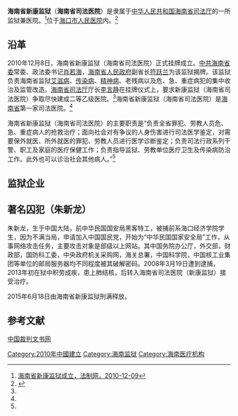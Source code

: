 '''海南省新康监狱'''（'''海南省司法医院'''）是隶属于[[中华人民共和国|中华人民共和国]][[海南省司法厅|海南省司法厅]]的一所监狱兼医院。<ref name=fzw>[http://www.legaldaily.com.cn/bm/content/2010-12/09/content_2389171.htm?node=20731 海南省新康监狱成立，法制网，2010-12-09]</ref>位于[[海口市人民医院|海口市人民医院]]内。<ref name=zgfyw>{{Cite web |url=http://www.chinacourt.org/article/detail/2002/08/id/10968.shtml |title=海南省成立司法医院，中国法院网，2002-08-28 |access-date=2013-06-28 |archive-date=2019-11-17 |archive-url=https://web.archive.org/web/20191117215820/https://www.chinacourt.org/article/detail/2002/08/id/10968.shtml |dead-url=no }}</ref>

==沿革==
2010年12月8日，海南省新康监狱（海南省司法医院）正式挂牌成立。[[中共海南省委|中共海南省委]]常委、政法委书记[[肖若海|肖若海]]，[[海南省人民政府|海南省人民政府]]副省长[[符跃兰|符跃兰]]为该监狱揭牌。该监狱负责海南省监狱[[艾滋病|艾滋病]]、[[传染病|传染病]]、[[精神病|精神病]]、老残病以及危、急、重症病犯的集中收治及监管改造。[[海南省司法厅|海南省司法厅]]厅长[[李言静|李言静]]在挂牌仪式上，要求新康监狱（海南省司法医院）争取尽快建成二等乙级医院。<ref name=fzw/>海南省新康监狱（海南省司法医院）是[[海南省|海南省]]第一家司法医院。<ref name=zgfyw/>

海南省新康监狱（海南省司法医院）的主要职责是“负责全省罪犯、劳教人员危、急、重症病人的抢救治疗；面向社会对有争议的人身伤害进行司法医学鉴定，对需要保外就医、所外就医的罪犯、劳教人员进行医学诊断鉴定；负责司法行政系列干警、职工及家庭的医疗保健工作；负责指导监狱、劳教单位医疗卫生及传染病防治工作。此外也可以诊治社会其他病人。”<ref name=zgfyw/>

==监狱企业==

==著名囚犯（朱新龙）==
朱新龙，生于中国大陆，前中华民国国安局黑客特工，被捕前系海口经济学院学生，因为不满当局，申请加入中国国民党，开始为“中华民国国家安全局”工作，从事网络攻击任务，主要攻击对象是部级以上网站。其中国务院办公厅，外交部，财政部，国防科工委，中央政府机关采购网，海关总署，中国科学院，中国核工业集团等单位的邮局服务器均不同程度被其破解密码。2008年3月19日遭到逮捕，2013年初在狱中积劳成疾，患上肺结核，后转入海南省司法医院（新康监狱）接受治疗。

2015年6月18日由海南省新康监狱刑满释放。

==参考文献==
{{reflist}}          [http://wenshu.court.gov.cn/content/content?DocID=992ac898-8998-4ab7-8740-49f00cec9ff5&KeyWord=%E6%9C%B1%E6%96%B0%E9%BE%99 中国裁判文书网] {{Wayback|url=http://wenshu.court.gov.cn/content/content?DocID=992ac898-8998-4ab7-8740-49f00cec9ff5&KeyWord=%E6%9C%B1%E6%96%B0%E9%BE%99 |date=20190820024741 }}
[[Category:2010年中國建立|Category:2010年中國建立]]
[[Category:海南监狱|Category:海南监狱]]
[[Category:海南医疗机构|Category:海南医疗机构]]